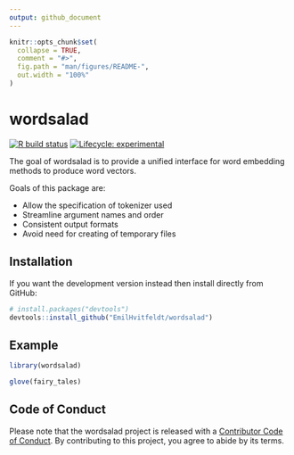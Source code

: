 ```yaml
---
output: github_document
---
```


<!-- README.md is generated from README.Rmd. Please edit that file -->

```r
knitr::opts_chunk$set(
  collapse = TRUE,
  comment = "#>",
  fig.path = "man/figures/README-",
  out.width = "100%"
)
```

# wordsalad

<!-- badges: start -->
[![R build status](https://github.com/EmilHvitfeldt/wordsalad/workflows/R-CMD-check/badge.svg)](https://github.com/EmilHvitfeldt/wordsalad/actions)
[![Lifecycle: experimental](https://img.shields.io/badge/lifecycle-experimental-orange.svg)](https://www.tidyverse.org/lifecycle/#experimental)
<!-- badges: end -->

The goal of wordsalad is to provide a unified interface for word embedding methods to produce word vectors.

Goals of this package are:

- Allow the specification of tokenizer used
- Streamline argument names and order
- Consistent output formats
- Avoid need for creating of temporary files 

## Installation

If you want the development version instead then install directly from GitHub:

```r
# install.packages("devtools")
devtools::install_github("EmilHvitfeldt/wordsalad")
```

## Example

```r
library(wordsalad)

glove(fairy_tales)
```

## Code of Conduct
  
Please note that the wordsalad project is released with a [Contributor Code of Conduct](https://contributor-covenant.org/version/2/0/CODE_OF_CONDUCT.html). By contributing to this project, you agree to abide by its terms.
